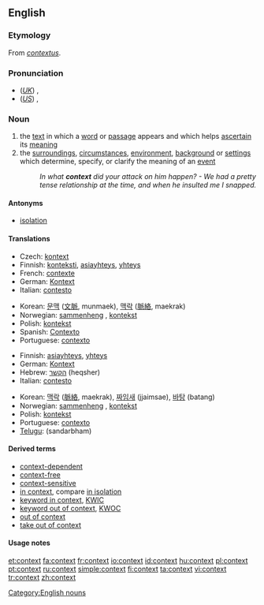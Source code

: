 {{wikipedia|dab=context}}
==English==

===Etymology===
From {{L.}} ''[[contextus]]''.

===Pronunciation===
*(''[[Received Pronunciation|UK]]'') {{IPA|/ˈkɒntɛkst/}}, {{SAMPA|/"kQntEkst/}}
*(''[[General American|US]]'') {{IPA|/ˈkɑːntɛkst/}}, {{SAMPA|/"kAntEkst/}}

===Noun===
{{en-noun}}

# the [[text]] in which a [[word]] or [[passage]] appears and which helps [[ascertain]] its [[meaning]] 
# the [[surrounding]]s, [[circumstance]]s, [[environment]], [[background]] or [[setting]]s which determine, specify, or clarify the meaning of an [[event]]
#:''In what '''context''' did your attack on him happen? - We had a pretty tense relationship at the time, and when he insulted me I snapped.''

====Antonyms====
*[[isolation]]

====Translations====
{{trans-top|text in which a word appears}}
*Czech: [[kontext]]
*Finnish: [[konteksti]], [[asiayhteys]], [[yhteys]]
*French: [[contexte]] {{m}}
*German: [[Kontext]] {{m}}
*Italian: [[contesto]] {{m}}
{{trans-mid}}
*Korean: [[문맥]] ([[文]][[脈]], munmaek), [[맥락]] ([[脈]][[絡]], maekrak) 
*Norwegian: [[sammenheng]] {{m}}, [[kontekst]] {{m}}
*Polish: [[kontekst]] {{m}}
*Spanish: [[Contexto]]
*Portuguese: [[contexto]] {{m}}
{{trans-bottom}}

{{trans-top|circumstances or settings}}
*Finnish: [[asiayhteys]], [[yhteys]]
*German: [[Kontext]] {{m}}
*Hebrew: [[הקשר]] (heqsher) {{m}}
*Italian: [[contesto]] {{m}}
{{trans-mid}}
*Korean: [[맥락]] ([[脈]][[絡]], maekrak), [[짜임새]] (jjaimsae), [[바탕]] (batang)
*Norwegian: [[sammenheng]] {{m}}, [[kontekst]] {{m}}
*Polish: [[kontekst]] {{m}}
*Portuguese: [[contexto]] {{m}}
*[[Telugu]]: {{t|te|సందర్భం|sc=Telu}} (sandarbham)
{{trans-bottom}}

====Derived terms====
*[[context-dependent]]
*[[context-free]]
*[[context-sensitive]]
*[[in context]], compare [[in isolation]]
*[[keyword in context]], [[KWIC]]
*[[keyword out of context]], [[KWOC]]
*[[out of context]]
*[[take out of context]]

====Usage notes====
{{seeCites}}

[[Category:English nouns]]

[[et:context]]
[[fa:context]]
[[fr:context]]
[[io:context]]
[[id:context]]
[[hu:context]]
[[pl:context]]
[[pt:context]]
[[ru:context]]
[[simple:context]]
[[fi:context]]
[[ta:context]]
[[vi:context]]
[[tr:context]]
[[zh:context]]